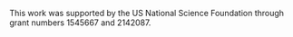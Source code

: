 This work was supported by the US National Science Foundation through grant numbers 1545667 and 2142087. 
